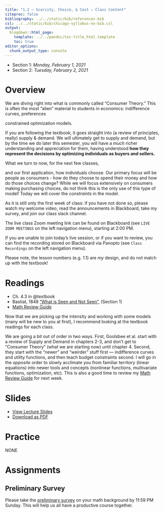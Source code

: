 ```yaml
---
title: "1.2 — Scarcity, Choice, & Cost — Class Content"
citeproc: false
bibliography: ../../static/bib/references.bib
csl: ../../static/bib/chicago-syllabus-no-bib.csl
output:
  blogdown::html_page:
    template: ../../pandoc/toc-title_html.template
    toc: true
editor_options: 
  chunk_output_type: console
---
```


- Section 1: *Monday, February 1, 2021*
- Section 2: *Tuesday, February 2, 2021*

# <i class="fas fa-info-circle fa-lg"></i> Overview

We are diving right into what is commonly called "Consumer Theory." This is often the most "alien" material to students in economics: indifference curves, preferences

constrained optimization models.

If you are following the textbook, it goes straight into (a review of principles, really) supply & demand. We will ultimately get to supply and demand, but by the time we do later this semester, you will have a *much* richer understanding and appreciation for them, having understood **how they represent the decisions by optimizing individuals as buyers and sellers.**

What we turn to now, for the next few classes, 

and our first application, how individuals choose. Our primary focus will be people as consumers - how do they choose to spend their money and how do those choices change? While we will focus extensively on consumers making purchasing choices, do not think this is the only use of this type of model! Today we will cover the *constraints* in the model.

As it is still only the first week of class: if you have not done so, please watch my welcome video, read the announcements in Blackboard, take my survey, and join our class slack channel.

The live class <i class="fas fa-video"></i> Zoom meeting link can be found on Blackboard (see `LIVE ZOOM MEETINGS` on the left navigation menu), starting at 2:00 PM.

If you are unable to join today's live session, or if you want to review, you can find the recording stored on Blackboard via Panopto (see `Class Recordings` on the left navigation menu).

Please note, the lesson numbers (e.g. 1.1) are *my* design, and do not match up with the textbook!

# <i class="fas fa-book-reader fa-lg"></i> Readings

- <i class="fas fa-book"></i> Ch. 4.3 in @textbook
- <i class="fas fa-external-link-square-alt"></i> Bastiat, 1848 [“What is Seen and Not Seen”](https://www.econlib.org/library/Bastiat/basEss.html?chapter_num=4#book-reader), (Section 1)
- [<i class="fas fa-file-pdf"></i> Math Review Guide](/files/math_review_guide.pdf) 

Now that we are picking up the intensity and working with some models (many will be new to you at first), I recommend looking at the textbook readings for each class.

We are going a bit out of order in two ways. First, Goolsbee et al. start with a review of Supply and Demand in chapters 2-3, and don't get to "Consumer Theory" (what we are starting now) until chapter 4. Second, they start with the "newer" and "weirder" stuff first — indifference curves and utility functions, and then teach budget constraints second. I will go in the *opposite* order to slowly acclimate you from familiar territory (linear equations) into newer tools and concepts (nonlinear functions, multivariate functions, optimization, etc). This is also a good time to review my [Math Review Guide](/files/math_review_guide.pdf) for next week.

# <i class="fas fa-chalkboard-teacher"></i> Slides

- [<i class="fas fa-chalkboard-teacher"></i> View Lecture Slides](/slides/1.1-slides.html)
- [<i class="fas fa-file-pdf"></i> Download as PDF](/slides/1.1-slides.pdf)

# <i class="fas fa-dumbbell"></i> Practice

NONE

# <i class="fas fa-laptop-code"></i> Assignments

## Preliminary Survey

Please take the [preliminary survey](/assignment/00-preliminary-survey) on your math background by 11:59 PM Sunday. This will help us all have a productive course together.
